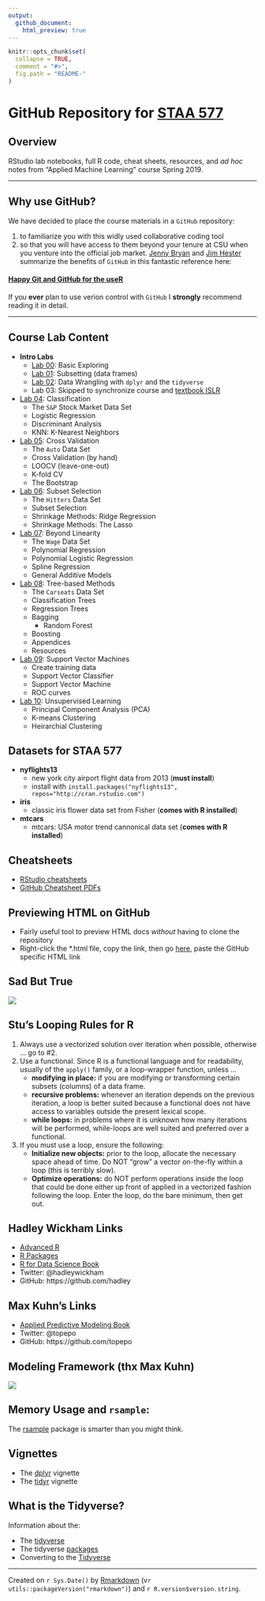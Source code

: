 ```yaml
---
output:
  github_document:
    html_preview: true
---
```



<!-- README.md is generated from README.Rmd. Please edit that file -->


```r
knitr::opts_chunk$set(
  collapse = TRUE,
  comment = "#>",
  fig.path = "README-"
)
```

# GitHub Repository for [STAA 577](https://stufield.github.io/git-STAA-577)


## Overview
RStudio lab notebooks, full R code, cheat sheets, resources, and 
*ad hoc* notes from "Applied Machine Learning" course Spring 2019.

------------------------

## Why use GitHub?
We have decided to place the course materials in a `GitHub` repository:

1. to familiarize you with this widly used collaborative coding tool
1. so that you will have access to them beyond your tenure at CSU when 
   you venture into the official job market.
   [Jenny Bryan](https://github.com/jennybc) and
   [Jim Hester](https://github.com/jimhester)
   summarize the benefits of `GitHub` in this fantastic reference here:
   
#### [Happy Git and GitHub for the useR](https://happygitwithr.com/index.html)

If you **ever** plan to use verion control with `GitHub` I **strongly**
recommend reading it in detail.


---------------------------


## Course Lab Content
* **Intro Labs**
  + [Lab 00](https://github.com/stufield/git-STAA-577/tree/master/Labs/Lab00):
    Basic Exploring
  + [Lab 01](https://github.com/stufield/git-STAA-577/tree/master/Labs/Lab01):
    Subsetting (data frames)
  + [Lab 02](https://github.com/stufield/git-STAA-577/tree/master/Labs/Lab02):
    Data Wrangling with `dplyr` and the `tidyverse`
  + Lab 03: Skipped to synchronize course and
    [textbook ISLR](https://www-bcf.usc.edu/~gareth/ISL/)
* [Lab 04](https://github.com/stufield/git-STAA-577/tree/master/Labs/Lab04):
  Classification
  + The `S&P` Stock Market Data Set
  + Logistic Regression
  + Discriminant Analysis
  + KNN: K-Nearest Neighbors
* [Lab 05](https://github.com/stufield/git-STAA-577/tree/master/Labs/Lab05):
  Cross Validation
  + The `Auto` Data Set
  + Cross Validation (by hand)
  + LOOCV (leave-one-out)
  + K-fold CV
  + The Bootstrap
* [Lab 06](https://github.com/stufield/git-STAA-577/tree/master/Labs/Lab06):
  Subset Selection
  + The `Hitters` Data Set
  + Subset Selection
  + Shrinkage Methods: Ridge Regression
  + Shrinkage Methods: The Lasso
* [Lab 07](https://github.com/stufield/git-STAA-577/tree/master/Labs/Lab07):
  Beyond Linearity
  + The `Wage` Data Set
  + Polynomial Regression
  + Polynomial Logistic Regression
  + Spline Regression
  + General Additive Models
* [Lab 08](https://github.com/stufield/git-STAA-577/tree/master/Labs/Lab08):
  Tree-based Methods
  + The `Carseats` Data Set
  + Classification Trees
  + Regression Trees
  + Bagging
      + Random Forest
  + Boosting
  + Appendices
  + Resources
* [Lab 09](https://github.com/stufield/git-STAA-577/tree/master/Labs/Lab09):
  Support Vector Machines
  + Create training data
  + Support Vector Classifier
  + Support Vector Machine
  + ROC curves
* [Lab 10](https://github.com/stufield/git-STAA-577/tree/master/Labs/Lab10):
  Unsupervised Learning
  + Principal Component Analysis (PCA)
  + K-means Clustering
  + Heirarchial Clustering


## Datasets for STAA 577

* **nyflights13**
  + new york city airport flight data from 2013 (**must install**)
  + install with `install.packages("nyflights13", repos="http://cran.rstudio.com")`
* **iris**
  + classic iris flower data set from Fisher (**comes with R installed**)
* **mtcars**
  + mtcars: USA motor trend cannonical data set (**comes with R installed**)


## Cheatsheets
* [RStudio cheatsheets](https://www.rstudio.com/resources/cheatsheets/)
* [GitHub Cheatsheet PDFs](https://github.com/rstudio/cheatsheets)


## Previewing HTML on GitHub
* Fairly useful tool to preview HTML docs *without* having to clone the repository
* Right-click the \*.html file, copy the link, then go
[here](https://htmlpreview.github.io/), paste the GitHub specific HTML link


## Sad But True
![](https://user-images.githubusercontent.com/25203086/39396951-8a8d2052-4ab4-11e8-8fe9-38aa67591ef1.jpg)



## Stu's Looping Rules for R

1. Always use a vectorized solution over iteration when possible, otherwise ... go to #2.
2. Use a functional. Since R is a functional language and for readability, usually of the `apply()` family, or a loop-wrapper function, unless ...
    + **modifying in place:** if you are modifying or transforming certain subsets (columns) of a data frame.
    + **recursive problems:** whenever an iteration depends on the previous iteration, a loop is better suited because a     functional does not have access to variables outside the present lexical scope.
    + **while loops:** in problems where it is unknown how many iterations will be performed, while-loops are well suited and preferred over a functional.
3. If you must use a loop, ensure the following:
    + **Initialize new objects:** prior to the loop, allocate the necessary space ahead of time. Do NOT "grow" a vector on-the-fly within a loop (this is terribly slow).
    + **Optimize operations:** do NOT perform operations inside the loop that could be done either up front of applied in a vectorized fashion following the loop. Enter the loop, do the bare minimum, then get out.


## Hadley Wickham Links

* [Advanced R](http://adv-r.had.co.nz)
* [R Packages](r-pkgs.had.co.nz/)
* [R for Data Science Book](http://r4ds.had.co.nz/)
* Twitter: @hadleywickham
* GitHub: https://github.com/hadley


## Max Kuhn's Links

* [Applied Predictive Modeling Book](http://appliedpredictivemodeling.com)
* Twitter: @topepo
* GitHub: https://github.com/topepo


## Modeling Framework (thx Max Kuhn)

![](https://user-images.githubusercontent.com/25203086/38456246-cbb2f6f4-3a3f-11e8-8b2e-135b62a07cc0.png)


## Memory Usage and `rsample`:

The [rsample](https://topepo.github.io/rsample/) package is smarter than you might think.


## Vignettes

* The [dplyr](https://cran.r-project.org/web/packages/dplyr/vignettes/dplyr.html) vignette
* The [tidyr](http://cran.r-project.org/web/packages/tidyr/vignettes/tidy-data.html) vignette


## What is the Tidyverse?

Information about the:

* The [tidyverse](https://www.tidyverse.org/)
* The tidyverse [packages](https://www.tidyverse.org/packages/)
* Converting to the [Tidyverse](http://www.significantdigits.org/2017/10/switching-from-base-r-to-tidyverse/)



------------------------------

Created on `r Sys.Date()` by [Rmarkdown](https://github.com/rstudio/rmarkdown)
(v`r utils::packageVersion("rmarkdown")`) and `r R.version$version.string`.
